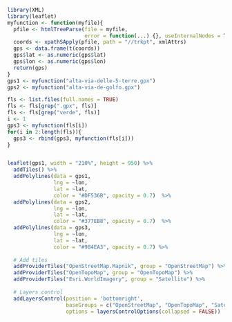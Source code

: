 <style>
.leaflet {
    margin: 0;
}
</style>


```r
library(XML)
library(leaflet)
myfunction <- function(myfile){
  pfile <- htmlTreeParse(file = myfile, 
                         error = function(...) {}, useInternalNodes = T)
  coords <- xpathSApply(pfile, path = "//trkpt", xmlAttrs)
  gps <- data.frame(t(coords))
  gps$lat <- as.numeric(gps$lat)
  gps$lon <- as.numeric(gps$lon)
  return(gps)
}
gps1 <- myfunction("alta-via-delle-5-terre.gpx")
gps2 <- myfunction("alta-via-de-golfo.gpx")

fls <- list.files(full.names = TRUE)
fls <- fls[grep(".gpx", fls)]
fls <- fls[grep("verde", fls)]
i <- 1
gps3 <- myfunction(fls[i])
for(i in 2:length(fls)){
  gps3 <- rbind(gps3, myfunction(fls[i]))
}


leaflet(gps1, width = "210%", height = 950) %>% 
  addTiles() %>% 
  addPolylines(data = gps1, 
               lng = ~lon, 
               lat = ~lat,
               color = "#DF536B", opacity = 0.7)  %>% 
  addPolylines(data = gps2, 
               lng = ~lon, 
               lat = ~lat,
               color = "#377EB8", opacity = 0.7)  %>% 
  addPolylines(data = gps3, 
               lng = ~lon, 
               lat = ~lat,
               color = "#984EA3", opacity = 0.7) %>%
  
  # Add tiles
  addProviderTiles("OpenStreetMap.Mapnik", group = "OpenStreetMap") %>%
  addProviderTiles("OpenTopoMap", group = "OpenTopoMap") %>%
  addProviderTiles("Esri.WorldImagery", group = "Satellite") %>%
  
  # Layers control
  addLayersControl(position = 'bottomright',
                   baseGroups = c("OpenStreetMap", "OpenTopoMap", "Satellite"),
                   options = layersControlOptions(collapsed = FALSE)) 
```

